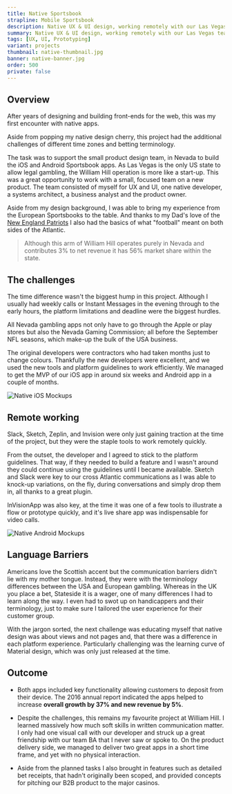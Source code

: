 ```yaml
---
title: Native Sportsbook
strapline: Mobile Sportsbook
description: Native UX & UI design, working remotely with our Las Vegas team.
summary: Native UX & UI design, working remotely with our Las Vegas team.
tags: [UX, UI, Prototyping]
variant: projects
thumbnail: native-thumbnail.jpg
banner: native-banner.jpg
order: 500
private: false
---
```


## Overview

After years of designing and building front-ends for the web, this was my first encounter with native apps.

Aside from popping my native design cherry, this project had the additional challenges of different time zones and betting terminology.

The task was to support the small product design team, in Nevada to build the iOS and Android Sportsbook apps. As Las Vegas is the only US state to allow legal gambling, the William Hill operation is more like a start-up. This was a great opportunity to work with a small, focused team on a new product. The team consisted of myself for UX and UI, one native developer, a systems architect, a business analyst and the product owner.

Aside from my design background, I was able to bring my experience from the European Sportsbooks to the table. And thanks to my Dad's love of the [New England Patriots](https://www.patriots.com/ "New England Patriots Website") I also had the basics of what "football" meant on both sides of the Atlantic.

<Blockquote cite="~">
  Although this arm of William Hill operates purely in Nevada and contributes 3%
  to net revenue it has 56% market share within the state.
</Blockquote>

## The challenges

The time difference wasn't the biggest hump in this project. Although I usually had weekly calls or Instant Messages in the evening through to the early hours, the platform limitations and deadline were the biggest hurdles.

All Nevada gambling apps not only have to go through the Apple or play stores but also the Nevada Gaming Commission; all before the September NFL seasons, which make-up the bulk of the USA business.

The original developers were contractors who had taken months just to change colours. Thankfully the new developers were excellent, and we used the new tools and platform guidelines to work efficiently. We managed to get the MVP of our iOS app in around six weeks and Android app in a couple of months.

![Native iOS Mockups](native-ios.jpg)

## Remote working

Slack, Sketch, Zeplin, and Invision were only just gaining traction at the time of the project, but they were the staple tools to work remotely quickly.

From the outset, the developer and I agreed to stick to the platform guidelines. That way, if they needed to build a feature and I wasn't around they could continue using the guidelines until I became available. Sketch and Slack were key to our cross Atlantic communications as I was able to knock-up variations, on the fly, during conversations and simply drop them in, all thanks to a great plugin.

InVisionApp was also key, at the time it was one of a few tools to illustrate a flow or prototype quickly, and it's live share app was indispensable for video calls.

![Native Android Mockups](native-android.jpeg)

## Language Barriers

Americans love the Scottish accent but the communication barriers didn't lie with my mother tongue. Instead, they were with the terminology differences between the USA and European gambling. Whereas in the UK you place a bet, Stateside it is a wager, one of many differences I had to learn along the way. I even had to swot up on handicappers and their terminology, just to make sure I tailored the user experience for their customer group.

With the jargon sorted, the next challenge was educating myself that native design was about views and not pages and, that there was a difference in each platform experience. Particularly challenging was the learning curve of Material design, which was only just released at the time.

## Outcome

- Both apps included key functionality allowing customers to deposit from their device. The 2016 annual report indicated the apps helped to increase **overall growth by 37% and new revenue by 5%**.

- Despite the challenges, this remains my favourite project at William Hill. I learned massively how much soft skills in written communication matter. I only had one visual call with our developer and struck up a great friendship with our team BA that I never saw or spoke to. On the product delivery side, we managed to deliver two great apps in a short time frame, and yet with no physical interaction.

- Aside from the planned tasks I also brought in features such as detailed bet receipts, that hadn't originally been scoped, and provided concepts for pitching our B2B product to the major casinos.
